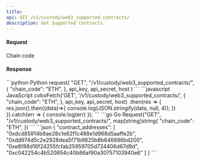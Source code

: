 ```yaml
---
title: 
api: GET /v1/custody/web3_supported_contracts/ 
description: Get Supported Contracts 
---
```

#### Request 

<ParamField body="chain_code" type="String" required>Chain code</ParamField> 

#### Response 

<RequestExample>
```python Python
request(
    "GET",
    "/v1/custody/web3_supported_contracts/",
    {
        "chain_code": "ETH",
    },
    api_key, api_secret, host
)
```
```javascript JavaScript
coboFetch('GET', '/v1/custody/web3_supported_contracts/', {
      "chain_code": "ETH",
}, api_key, api_secret, host)
    .then(res => {
        res.json().then((data)=>{
            console.log(JSON.stringify(data, null, 4));
        })
    }).catch(err => {
        console.log(err)
    });
```
```go Go
Request("GET", "/v1/custody/web3_supported_contracts/", map[string]string{
      "chain_code": "ETH",
})
```
</RequestExample>

<ResponseExample>
```json
{
  "contract_addresses": [
    "0xdcd85914b8ae28c1e62f1c488e1d968d5aaffe2b",
    "0xdd974d5c2e2928dea5f71b9825b8b646686bd200",
    "0xe8f88d16f24255fcfab25959705d724406d67d9d",
    "0xc042254c4b520854c40b86af90a30757103940e6"
  ]
}
```
</ResponseExample>
